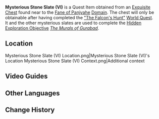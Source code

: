 {{Item Infobox
|id           = 120112
|image        = Item Mysterious Stone Slate (VI).png
|type         = Quest Items
|group        = Mysterious Stone Slates
|description  = An ancient stone slate carved with inscriptions. Its texture is solid while its design is fascinating to behold.
|source1      = [[Fane of Panjvahe]]
}}
{{Main|Mysterious Stone Slate|The Murals of Gurabad}}
'''Mysterious Stone Slate (VI)''' is a Quest Item obtained from an [[Chest|Exquisite Chest]] found near to the [[Fane of Panjvahe]] [[Domain]]. The chest will only be obtainable after having completed the [["The Falcon's Hunt"]] [[World Quest]].<br />
It and the other mysterious slates are used to complete the [[Hidden Exploration Objective]] ''[[The Murals of Gurabad]]''.

==Location==
<gallery>
Mysterious Stone Slate (VI) Location.png|Mysterious Stone Slate (VI)'s Location
Mysterious Stone Slate (VI) Context.png|Additional context
</gallery>

==Video Guides==
{{EVT
|video1   = https://youtu.be/ITiRpX4q980
|caption1 = Location Guide
}}

==Other Languages==
{{Other Languages
|en      = Mysterious Stone Slate (VI)
|zhs     = 神秘的石板・六
|zhs_rm  = Shénmì de Shíbǎn - Liù
|zht     = 神秘的石板・六
|zht_rm  = Shénmì de Shíbǎn - Liù
|zh_tl   = 
|ja      = 神秘的な石板・六
|ja_rm   = Shinpiteki-na Sekiban - Roku
|ja_tl   = Mysterious Stone Slate - Six
|ko      = 신비로운 석판・여섯 번째
|ko_tl   = Mysterious Slate - Sixth
|es      = Losa de piedra misteriosa (VI)
|es_tl   = Mysterious Stone Slab (VI)
|fr      = Stèle mystérieuse (6)
|fr_tl   = Mysterious Stele (6)
|ru      = Таинственная каменная табличка VI
|ru_tl   = Mysterious Stone Tablet VI
|th      = แผ่นหินลึกลับ VI
|th_rm   = 
|th_tl   = 
|vi      = Phiến Đá Thần Bí VI
|vi_tl   = 
|de      = Geheimnisvolle Steinplatte VI
|de_tl   = Mysterious Stone Slab VI
|id      = Tablet Batu Misterius (VI)
|id_tl   = Mysterious Stone Tablet (VI)
|pt      = Tabuleta de Pedra Misteriosa &mdash; VI
|pt_tl   = 
|tr      = Gizemli Taş Levha (VI)
|tr_tl   = 
|it      = Tavoletta di pietra misteriosa (VI)
|it_tl   = Mysterious Stone Tablet (VI)
}}

==Change History==
{{Change History|3.4}}